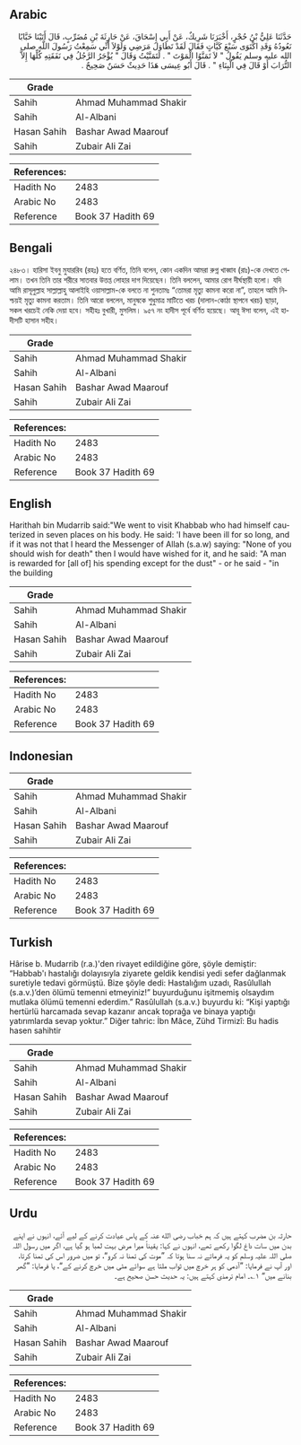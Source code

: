 ## Arabic


<div dir="rtl" lang="ar" style={{fontSize:'larger',backgroundColor:'#f8f9fa',padding:20}}>
حَدَّثَنَا عَلِيُّ بْنُ حُجْرٍ، أَخْبَرَنَا شَرِيكٌ، عَنْ أَبِي إِسْحَاقَ، عَنْ حَارِثَةَ بْنِ مُضَرِّبٍ، قَالَ أَتَيْنَا خَبَّابًا نَعُودُهُ وَقَدِ اكْتَوَى سَبْعَ كَيَّاتٍ فَقَالَ لَقَدْ تَطَاوَلَ مَرَضِي وَلَوْلاَ أَنِّي سَمِعْتُ رَسُولَ اللَّهِ صلى الله عليه وسلم يَقُولُ ‏"‏ لاَ تَمَنَّوُا الْمَوْتَ ‏"‏ ‏.‏ لَتَمَنَّيْتُ وَقَالَ ‏"‏ يُؤْجَرُ الرَّجُلُ فِي نَفَقَتِهِ كُلِّهَا إِلاَّ التُّرَابَ أَوْ قَالَ فِي الْبِنَاءِ ‏"‏ ‏.‏ قَالَ أَبُو عِيسَى هَذَا حَدِيثٌ حَسَنٌ صَحِيحٌ ‏.‏
</div>
<div style={{backgroundColor:'#f8f9fa',padding:20, marginBottom: 10}}><table> <thead> <tr> <th>Grade</th> <th></th> </tr> </thead> <tbody> <tr><td>Sahih</td><td>Ahmad Muhammad Shakir</td></tr><tr><td>Sahih</td><td>Al-Albani</td></tr><tr><td>Hasan Sahih</td><td>Bashar Awad Maarouf</td></tr><tr><td>Sahih</td><td>Zubair Ali Zai</td></tr></tbody></table><table> <thead> <tr> <th>References:</th> <th></th> </tr> </thead> <tbody><tr><td>Hadith No</td><td>2483</td></tr><tr><td>Arabic No</td><td>2483</td></tr><tr><td>Reference</td><td>Book 37 Hadith 69</td></tr></tbody></table></div>

## Bengali


<div dir="ltr" lang="bn" style={{fontSize:'larger',backgroundColor:'#f8f9fa',padding:20}}>
২৪৮৩। হারিসা ইবনু মুযাররিব (রহঃ) হতে বর্ণিত, তিনি বলেন, কোন একদিন আমরা রুগ্ন খাব্বাব (রাঃ)-কে দেখতে গেলাম। তখন তিনি তার শরীরে সাতবার উত্তপ্ত লোহার দাগ দিয়েছেন। তিনি বললেন, আমার রোগ দীর্ঘস্থায়ী হলো। যদি আমি রাসূলুল্লাহ সাল্লাল্লাহু আলাইহি ওয়াসাল্লাম-কে বলতে না শুনতামঃ “তোমরা মৃত্যু কামনা করো না”, তাহলে আমি নিশ্চয়ই মৃত্যু কামনা করতাম। তিনি আরো বললেন, মানুষকে শুধুমাত্র মাটিতে খরচ (দালান-কোঠা স্থাপনে খরচ) ছাড়া, সকল খরচেই নেকি দেয়া হবে। সহীহঃ বুখারী, মুসলিম। ৯৫৭ নং হাদীস পূর্বে বর্ণিত হয়েছে। আবূ ঈসা বলেন, এই হাদীসটি হাসান সহীহ।
</div>
<div style={{backgroundColor:'#f8f9fa',padding:20, marginBottom: 10}}><table> <thead> <tr> <th>Grade</th> <th></th> </tr> </thead> <tbody> <tr><td>Sahih</td><td>Ahmad Muhammad Shakir</td></tr><tr><td>Sahih</td><td>Al-Albani</td></tr><tr><td>Hasan Sahih</td><td>Bashar Awad Maarouf</td></tr><tr><td>Sahih</td><td>Zubair Ali Zai</td></tr></tbody></table><table> <thead> <tr> <th>References:</th> <th></th> </tr> </thead> <tbody><tr><td>Hadith No</td><td>2483</td></tr><tr><td>Arabic No</td><td>2483</td></tr><tr><td>Reference</td><td>Book 37 Hadith 69</td></tr></tbody></table></div>

## English


<div dir="ltr" lang="en" style={{fontSize:'larger',backgroundColor:'#f8f9fa',padding:20}}>
Harithah bin Mudarrib said:"We went to visit Khabbab who had himself cauterized in seven places on his body. He said: 'I have been ill for so long, and if it was not that I heard the Messenger of Allah (s.a.w) saying: "None of you should wish for death" then I would have wished for it, and he said: "A man is rewarded for [all of] his spending except for the dust" - or he said - "in the building
</div>
<div style={{backgroundColor:'#f8f9fa',padding:20, marginBottom: 10}}><table> <thead> <tr> <th>Grade</th> <th></th> </tr> </thead> <tbody> <tr><td>Sahih</td><td>Ahmad Muhammad Shakir</td></tr><tr><td>Sahih</td><td>Al-Albani</td></tr><tr><td>Hasan Sahih</td><td>Bashar Awad Maarouf</td></tr><tr><td>Sahih</td><td>Zubair Ali Zai</td></tr></tbody></table><table> <thead> <tr> <th>References:</th> <th></th> </tr> </thead> <tbody><tr><td>Hadith No</td><td>2483</td></tr><tr><td>Arabic No</td><td>2483</td></tr><tr><td>Reference</td><td>Book 37 Hadith 69</td></tr></tbody></table></div>

## Indonesian


<div dir="ltr" lang="id" style={{fontSize:'larger',backgroundColor:'#f8f9fa',padding:20}}>

</div>
<div style={{backgroundColor:'#f8f9fa',padding:20, marginBottom: 10}}><table> <thead> <tr> <th>Grade</th> <th></th> </tr> </thead> <tbody> <tr><td>Sahih</td><td>Ahmad Muhammad Shakir</td></tr><tr><td>Sahih</td><td>Al-Albani</td></tr><tr><td>Hasan Sahih</td><td>Bashar Awad Maarouf</td></tr><tr><td>Sahih</td><td>Zubair Ali Zai</td></tr></tbody></table><table> <thead> <tr> <th>References:</th> <th></th> </tr> </thead> <tbody><tr><td>Hadith No</td><td>2483</td></tr><tr><td>Arabic No</td><td>2483</td></tr><tr><td>Reference</td><td>Book 37 Hadith 69</td></tr></tbody></table></div>

## Turkish


<div dir="ltr" lang="tr" style={{fontSize:'larger',backgroundColor:'#f8f9fa',padding:20}}>
Hârise b. Mudarrib (r.a.)'den rivayet edildiğine göre, şöyle demiştir: “Habbab'ı hastalığı dolayısıyla ziyarete geldik kendisi yedi sefer dağlanmak suretiyle tedavi görmüştü. Bize şöyle dedi: Hastalığım uzadı, Rasûlullah (s.a.v.)’den ölümü temenni etmeyiniz!” buyurduğunu işitmemiş olsaydım mutlaka ölümü temenni ederdim.” Rasûlullah (s.a.v.) buyurdu ki: “Kişi yaptığı hertürlü harcamada sevap kazanır ancak toprağa ve binaya yaptığı yatırımlarda sevap yoktur.” Diğer tahric: İbn Mâce, Zühd Tirmizî: Bu hadis hasen sahihtir
</div>
<div style={{backgroundColor:'#f8f9fa',padding:20, marginBottom: 10}}><table> <thead> <tr> <th>Grade</th> <th></th> </tr> </thead> <tbody> <tr><td>Sahih</td><td>Ahmad Muhammad Shakir</td></tr><tr><td>Sahih</td><td>Al-Albani</td></tr><tr><td>Hasan Sahih</td><td>Bashar Awad Maarouf</td></tr><tr><td>Sahih</td><td>Zubair Ali Zai</td></tr></tbody></table><table> <thead> <tr> <th>References:</th> <th></th> </tr> </thead> <tbody><tr><td>Hadith No</td><td>2483</td></tr><tr><td>Arabic No</td><td>2483</td></tr><tr><td>Reference</td><td>Book 37 Hadith 69</td></tr></tbody></table></div>

## Urdu


<div dir="rtl" lang="ur" style={{fontSize:'larger',backgroundColor:'#f8f9fa',padding:20}}>
حارثہ بن مضرب کہتے ہیں کہ ہم خباب رضی الله عنہ کے پاس عیادت کرنے کے لیے آئے، انہوں نے اپنے بدن میں سات داغ لگوا رکھے تھے، انہوں نے کہا: یقیناً میرا مرض بہت لمبا ہو گیا ہے، اگر میں رسول اللہ صلی اللہ علیہ وسلم کو یہ فرماتے نہ سنا ہوتا کہ ”موت کی تمنا نہ کرو“، تو میں ضرور اس کی تمنا کرتا، اور آپ نے فرمایا: ”آدمی کو ہر خرچ میں ثواب ملتا ہے سوائے مٹی میں خرچ کرنے کے“، یا فرمایا: ”گھر بنانے میں“ ۱؎۔ امام ترمذی کہتے ہیں: یہ حدیث حسن صحیح ہے۔
</div>
<div style={{backgroundColor:'#f8f9fa',padding:20, marginBottom: 10}}><table> <thead> <tr> <th>Grade</th> <th></th> </tr> </thead> <tbody> <tr><td>Sahih</td><td>Ahmad Muhammad Shakir</td></tr><tr><td>Sahih</td><td>Al-Albani</td></tr><tr><td>Hasan Sahih</td><td>Bashar Awad Maarouf</td></tr><tr><td>Sahih</td><td>Zubair Ali Zai</td></tr></tbody></table><table> <thead> <tr> <th>References:</th> <th></th> </tr> </thead> <tbody><tr><td>Hadith No</td><td>2483</td></tr><tr><td>Arabic No</td><td>2483</td></tr><tr><td>Reference</td><td>Book 37 Hadith 69</td></tr></tbody></table></div>